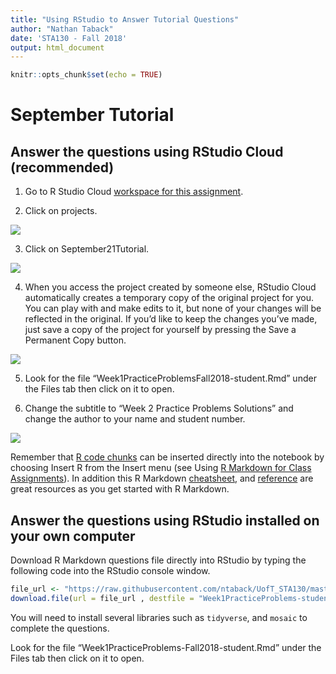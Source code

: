 ```yaml
---
title: "Using RStudio to Answer Tutorial Questions"
author: "Nathan Taback"
date: 'STA130 - Fall 2018'
output: html_document
---
```


```r
knitr::opts_chunk$set(echo = TRUE)
```

# September  Tutorial

## Answer the questions using RStudio Cloud (recommended)

1. Go to R Studio Cloud [workspace for this assignment](https://rstudio.cloud/spaces/3186/join?access_code=b0A03f8ziEjE1fmGJ3CTYyhab1n%2FR5yB1EYBLczh).


2. Click on projects.

![](rscloud1.png)

3. Click on September21Tutorial.


![](rscloud4.png)

4. When you access the project created by someone else, RStudio Cloud automatically creates a temporary copy of the original project for you. You can play with and make edits to it, but none of your changes will be reflected in the original. If you’d like to keep the changes you’ve made, just save a copy of the project for yourself by pressing the Save a Permanent Copy button.

![](forkProject.png)

5. Look for the file "Week1PracticeProblemsFall2018-student.Rmd" under the Files tab then click on it to open.

4. Change the subtitle to "Week 2 Practice Problems Solutions" and change the author to your name and student number.

![](rscloud3.png)


Remember that [R code chunks](http://rmarkdown.rstudio.com/authoring_rcodechunks.html) can be inserted directly into the notebook by choosing Insert R from the Insert menu (see Using [R Markdown for Class Assignments](https://ntaback.github.io/UofT_STA130/Rmarkdownforclassreports.html)). In addition this R Markdown [cheatsheet](http://www.rstudio.com/wp-content/uploads/2016/03/rmarkdown-cheatsheet-2.0.pdf), and [reference](http://www.rstudio.com/wp-content/uploads/2015/03/rmarkdown-reference.pdf) are great resources as you get started with R Markdown. 


## Answer the questions using RStudio installed on your own computer

Download R Markdown questions file directly into RStudio by typing the following code into the RStudio console window.   

```r
file_url <- "https://raw.githubusercontent.com/ntaback/UofT_STA130/master/Fall2018/week1/tutorial/Week1PracticeProblems-Fall2018-student.Rmd"
download.file(url = file_url , destfile = "Week1PracticeProblems-student_temp.Rmd")
```

You will need to install several libraries such as `tidyverse`, and `mosaic` to complete the questions.

Look for the file "Week1PracticeProblems-Fall2018-student.Rmd" under the Files tab then click on it to open.